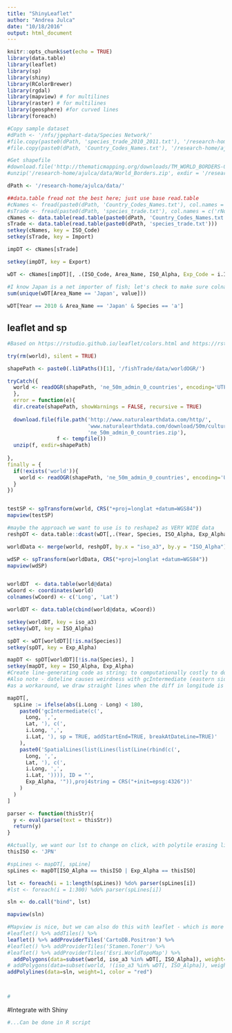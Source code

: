 ```yaml
---
title: "ShinyLeaflet"
author: "Andrea Julca"
date: "10/18/2016"
output: html_document
---
```


```r
knitr::opts_chunk$set(echo = TRUE)
library(data.table)
library(leaflet)
library(sp)
library(shiny)
library(RColorBrewer)
library(rgdal) 
library(mapview) # for multilines
library(raster) # for multilines
library(geosphere) #for curved lines
library(foreach)
```

```r
#Copy sample dataset
#dPath <- '/nfs/jgephart-data/Species Network/'
#file.copy(paste0(dPath, 'species_trade_2010_2011.txt'), '/research-home/ajulca/data/species_trade.txt', overwrite = FALSE)
#file.copy(paste0(dPath, 'Country_Codes_Names.txt'), '/research-home/ajulca/data/Country_Codes_Names.txt', overwrite = TRUE)

#Get shapefile
#download.file('http://thematicmapping.org/downloads/TM_WORLD_BORDERS-0.3.zip', '/research-home/ajulca/data/World_Borders.zip')
#unzip('/research-home/ajulca/data/World_Borders.zip', exdir = '/research-home/ajulca/data/')

dPath <- '/research-home/ajulca/data/'

##data.table fread not the best here; just use base read.table
#cNames <- fread(paste0(dPath, 'Country_Codes_Names.txt'), col.names = c('rNo', 'ISO_Code', 'Area_Name', 'ISO_Alpha'))
#sTrade <- fread(paste0(dPath, 'species_trade.txt'), col.names = c('rNo', 'Import', 'Export', 'Species', 'value', 'Year'), skip = 1)
cNames <- data.table(read.table(paste0(dPath, 'Country_Codes_Names.txt')))
sTrade <- data.table(read.table(paste0(dPath, 'species_trade.txt')))
setkey(cNames, key = ISO_Code)
setkey(sTrade, key = Import)

impDT <- cNames[sTrade]

setkey(impDT, key = Export)

wDT <- cNames[impDT][, .(ISO_Code, Area_Name, ISO_Alpha, Exp_Code = i.ISO_Code, Exp_Name = i.Area_Name, Exp_Alpha = i.ISO_Alpha, Species, value, Year)]

#I know Japan is a net importer of fish; let's check to make sure colnames mean what we think they mean
sum(unique(wDT[Area_Name == 'Japan', value]))
  
wDT[Year == 2010 & Area_Name == 'Japan' & Species == 'a']

```

## leaflet and sp
```r
#Based on https://rstudio.github.io/leaflet/colors.html and https://rstudio.github.io/leaflet/shiny.html and http://stackoverflow.com/questions/29118059/display-spatialpolygonsdataframe-on-leaflet-map-with-r

try(rm(world), silent = TRUE)

shapePath <- paste0(.libPaths()[1], '/fishTrade/data/worldOGR/')

tryCatch({
  world <- readOGR(shapePath, 'ne_50m_admin_0_countries', encoding='UTF-8')
  }, 
  error = function(e){
  dir.create(shapePath, showWarnings = FALSE, recursive = TRUE)
  
  download.file(file.path('http://www.naturalearthdata.com/http/',
                          'www.naturalearthdata.com/download/50m/cultural',
                          'ne_50m_admin_0_countries.zip'), 
                f <- tempfile())
  unzip(f, exdir=shapePath)
  
}, 
finally = {
  if(!exists('world')){
    world <- readOGR(shapePath, 'ne_50m_admin_0_countries', encoding='UTF-8')
  }
})


testSP <- spTransform(world, CRS("+proj=longlat +datum=WGS84"))
mapview(testSP)

#maybe the approach we want to use is to reshape2 as VERY WIDE data
reshpDT <- data.table::dcast(wDT[,.(Year, Species, ISO_Alpha, Exp_Alpha, value)],  ISO_Alpha ~ Year + Species + Exp_Alpha, value.var = "value")

worldData <- merge(world, reshpDT, by.x = "iso_a3", by.y = "ISO_Alpha")

wdSP <- spTransform(worldData, CRS("+proj=longlat +datum=WGS84"))
mapview(wdSP)


worldDT  <- data.table(world@data)
wCoord <- coordinates(world)
colnames(wCoord) <- c('Long', 'Lat')

worldDT <- data.table(cbind(world@data, wCoord))

setkey(worldDT, key = iso_a3)
setkey(wDT, key = ISO_Alpha)

spDT <- wDT[worldDT][!is.na(Species)] 
setkey(spDT, key = Exp_Alpha)

mapDT <- spDT[worldDT][!is.na(Species), ]
setkey(mapDT, key = ISO_Alpha, Exp_Alpha)
#Create line-generating code as string; to computationally costly to do all at once
#Also note - dateline causes weirdness with gcIntermediate (eastern side of line doesn't render), so
#as a workaround, we draw straight lines when the diff in longitude is >= 180 degrees

mapDT[,
  spLine := ifelse(abs(i.Long - Long) < 180, 
    paste0('gcIntermediate(c(', 
      Long, ',', 
      Lat, '), c(',
      i.Long, ',', 
      i.Lat, '), sp = TRUE, addStartEnd=TRUE, breakAtDateLine=TRUE)'
    ), 
    paste0('SpatialLines(list(Lines(list(Line(rbind(c(', 
      Long, ',', 
      Lat, '), c(',
      i.Long, ',', 
      i.Lat, ')))), ID = "', 
      Exp_Alpha, '")),proj4string = CRS("+init=epsg:4326"))'
    )  
  )
]

parser <- function(thisStr){
  y <- eval(parse(text = thisStr))
  return(y)  
}

#Actually, we want our lst to change on click, with polytile erasing lines (cleaner look); for now, use example of Japan
thisISO <- 'JPN'

#spLines <- mapDT[, spLine]
spLines <- mapDT[ISO_Alpha == thisISO | Exp_Alpha == thisISO]

lst <- foreach(i = 1:length(spLines)) %do% parser(spLines[i])
#lst <- foreach(i = 1:300) %do% parser(spLines[i])

sln <- do.call("bind", lst)

mapview(sln)

#Mapview is nice, but we can also do this with leaflet - which is more compatible with shiny
#leaflet() %>% addTiles() %>% 
leaflet() %>% addProviderTiles('CartoDB.Positron') %>% 
#leaflet() %>% addProviderTiles('Stamen.Toner') %>% 
#leaflet() %>% addProviderTiles('Esri.WorldTopoMap') %>% 
  addPolygons(data=subset(world, iso_a3 %in% wDT[, ISO_Alpha]), weight=0.5) %>% 
# addPolygons(data=subset(world, !(iso_a3 %in% wDT[, ISO_Alpha]), weight=2))
addPolylines(data=sln, weight=1, color = "red")



#


```


#Integrate with Shiny

```r
#...Can be done in R script
```